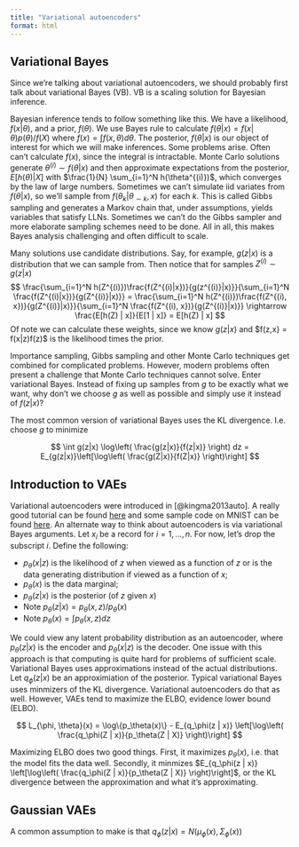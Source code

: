 ```yaml
---
title: "Variational autoencoders"
format: html
---
```


## Variational Bayes

Since we're talking about variational autoencoders, we should probably first talk about variational Bayes (VB). VB is a scaling solution for Bayesian inference. 

Bayesian inference tends to follow something like this. We have a likelihood, $f(x | \theta)$, and a prior, $f(\theta)$. We use Bayes rule to calculate $f(\theta | x) = f(x|\theta)p(\theta) / f(X)$ where $f(x) = \int f(x, \theta) d\theta$. The posterior, $f(\theta | x)$ is our object of interest for which we will make inferences. Some problems arise. Often can't calculate $f(x)$, since the integral is intractable. Monte Carlo solutions generate $\theta^{(i)} \sim f(\theta | x)$ and then approximate expectations from the posterior, $E[h(\theta) | X]$ with
$\frac{1}{N} \sum_{i=1}^N h(\theta^{(i)})$, which converges by the law of large numbers. Sometimes we can't simulate iid variates from $f(\theta | x)$, so we'll sample from $f(\theta_k | \theta_{\sim k}, x)$ for each $k$. This is called Gibbs sampling and generates a Markov chain that, under assumptions, yields variables that satisfy LLNs. Sometimes we can't do the Gibbs sampler and more elaborate sampling schemes need to be done. All in all, this makes Bayes analysis challenging and often difficult to scale. 

Many solutions use candidate distributions. Say, for example, $g(z|x)$ is a distribution that we can sample from. Then notice that for samples $Z^{(i)}\sim g(z|x)$
$$
\frac{\sum_{i=1}^N h(Z^{(i)})\frac{f(Z^{(i)|x})}{g(z^{(i)}|x)}}{\sum_{i=1}^N \frac{f(Z^{(i)|x})}{g(Z^{(i)}|x)}} = \frac{\sum_{i=1}^N h(Z^{(i)})\frac{f(Z^{(i), x})}{g(Z^{(i)}|x)}}{\sum_{i=1}^N \frac{f(Z^{(i), x})}{g(Z^{(i)}|x)}} \rightarrow \frac{E[h(Z) | x]}{E[1 | x]} = E[h(Z) | x]
$$
Of note we can calculate these weights, since we know $g(z|x)$ and $f(z,x} = f(x|z)f(z)$ is the likelihood times the prior.

Importance sampling, Gibbs sampling and other Monte Carlo techniques get combined for complicated problems. However, modern problems often present a challenge that Monte Carlo techniques cannot solve. Enter variational Bayes. Instead of fixing up samples from $g$ to be exactly what we want, why don't we choose $g$ as well as possible and simply use it instead of $f(z|x)$? 

The most common version of variational Bayes uses the KL divergence. I.e. choose $g$ to minimize

$$
\int g(z|x) \log\left( \frac{g(z|x)}{f(z|x)} \right) dz
= E_{g(z|x)}\left[\log\left( \frac{g(Z|x)}{f(Z|x)} \right)\right]
$$

## Introduction to VAEs

Variational autoencoders were introduced in [@kingma2013auto]. A really good tutorial can be found [here](https://jaan.io/what-is-variational-autoencoder-vae-tutorial/) and some sample code on MNIST
can be found [here](https://github.com/Jackson-Kang/Pytorch-VAE-tutorial/blob/master/01_Variational_AutoEncoder.ipynb).
An alternate way to think about autoencoders is via variational Bayes arguments. Let $x_i$ be a record for $i = 1,\ldots,n$. For now, let's 
drop the subscript $i$. Define the following:
 
+ $p_\theta(x | z)$ is the likelihood of $z$ when viewed as a function of $z$ or is the data generating distribution if viewed as a function of $x$;
+ $p_\theta(x)$ is the data marginal;
+ $p_\theta(z | x)$ is the posterior (of $z$ given $x$) 
+ Note $p_\theta(z | x) = p_\theta(x, z) / p_\theta(x)$
+ Note $p_\theta(x) = \int p_\theta(x, z) dz$

We could view any latent probability distribution as an autoencoder, where $p_\theta(z | x)$ is the encoder and $p_\theta(x | z)$ is the decoder. One issue with this approach is that computing is quite hard for problems of sufficient scale. Variational Bayes uses approximations
instead of the actual distributions. Let $q_\phi(z | x)$ be an approximiation of the posterior. Typical variational Bayes uses minmizers of the KL divergence. Variational autoencoders do that as well. However, VAEs tend to maximize the ELBO, evidence lower bound (ELBO).
 
$$
L_{\phi, \theta}(x) = \log\{p_\theta(x)\} - E_{q_\phi(z | x)} \left[\log\left( \frac{q_\phi(Z | x)}{p_\theta(Z | X)}  \right)\right]
$$

Maximizing ELBO does two good things. First, it maximizes $p_\theta(x)$, i.e. that the model fits the data well. Secondly, it minmizes
$E_{q_\phi(z | x)} \left[\log\left( \frac{q_\phi(Z | x)}{p_\theta(Z | X)}  \right)\right]$, or the KL divergence between the approximation
and what it's approximating.


## Gaussian VAEs

 A common assumption to make is that $q_\phi(z | x) = N(\mu_\phi(x), \Sigma_\phi(x))$
